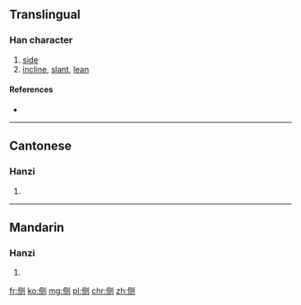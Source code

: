 {{also|側}}
==Translingual==

===Han character===
{{Han char|rn=9|rad=人|as=06|sn=8|four=|canj=人月人弓 (OBON)|ids=⿰[[亻]][[则]]}}

# [[side]]
# [[incline]], [[slant]], [[lean]]

====References====
* {{Han ref|kx=0102.291|hdz=10148.080|uh=4FA7|ud=20391}}

----

==Cantonese==

===Hanzi===
{{yue-hanzi|jyut=zak1|y=jak1|tra=側}}

# {{defn|lang=yue|sort=人06}}

----

==Mandarin==

===Hanzi===
{{cmn-hanzi|tra=側|pin=[[cè]] ([[ce4]]), [[zè]] ([[ze4]])|wg=ts'e<sup>4</sup>, tse<sup>4</sup>}}

# {{defn|lang=cmn|sort=人06}}

[[fr:侧]]
[[ko:侧]]
[[mg:侧]]
[[pl:侧]]
[[chr:侧]]
[[zh:侧]]